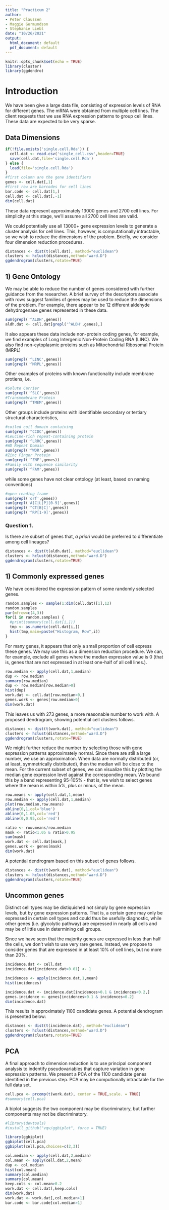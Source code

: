 ```yaml
---
title: "Practicum 2"
author:
- Peter Claussen
- Maggie Germundson
- Stephanie Liebl
date: "10/26/2021"
output:
  html_document: default
  pdf_document: default
---
```


```r
knitr::opts_chunk$set(echo = TRUE)
library(cluster)
library(ggdendro)
```

# Introduction

We have been give a large data file, consisting of expression levels of RNA for different genes. The mRNA were obtained from multiple cell lines. The client requests that we use RNA expression patterns to group cell lines. These data are expected to be very sparse.

## Data Dimensions

```r
if(!file.exists('single.cell.Rda')) {
  cell.dat <- read.csv('single_cell.csv',header=TRUE)
  save(cell.dat,file='single.cell.Rda')
} else {
  load(file='single.cell.Rda')
}
#first column are the gene identifiers
genes <- cell.dat[,1]
#first row are barcodes for cell lines
bar.code <- cell.dat[1,]
cell.dat <- cell.dat[,-1]
dim(cell.dat)
```

These data represent approximately 13000 genes and 2700 cell lines. For simplicity at this stage, we'll assume all 2700 cell lines are valid. 

We could potentially use all 13000+ gene expression levels to generate a cluster analysis for cell lines. This, however, is computationally intractable, so we wish to reduce the dimensions of the problem. Briefly, we consider four dimension reduction procedures.

```r
distances <- dist(t(cell.dat), method="euclidean")
clusters <- hclust(distances,method="ward.D")
ggdendrogram(clusters,rotate=TRUE)
```

## 1) Gene Ontology

We may be able to reduce the number of genes considered with further guidance from the researcher. A brief survey of the descriptors associate with rows suggest families of genes may be used to reduce the dimensions of the problem. For example, there appear to be 12 different aldehyde dehydrogenase genes represented in these data. 


```r
sum(grepl('^ALDH',genes))
aldh.dat <- cell.dat[grepl('^ALDH',genes),]
```

It also appears these data include non-protein coding genes, for example, we find examples of Long Intergenic Non-Protein Coding RNA (LINC). We also find non-cytoplasmic proteins such as Mitochondrial Ribosomal Protein (MRPL)

```r
sum(grepl('^LINC',genes))
sum(grepl('^MRPL',genes))
```

Other examples of proteins with known functionality include membrane protiens, i.e.

```r
#Solute Carrier
sum(grepl('^SLC',genes))
#Transmembrane Protein
sum(grepl('^TMEM',genes))
```

Other groups include proteins with identifiable secondary or tertiary structural characteristics,
```r
#coiled coil domain containing
sum(grepl('^CCDC',genes))
#Leucine-rich repeat-containing protein
sum(grepl('^LRRC',genes))
#WD Repeat Domain
sum(grepl('^WDR',genes))
#Zinc Finger Protein
sum(grepl('^ZNF',genes))
#Family with sequence similarity
sum(grepl('^FAM',genes))
```

while some genes have not clear ontology (at least, based on naming conventions)

```r
#open reading frame
sum(grepl('orf',genes))
sum(grepl('A[C|L|P][0-9]',genes))
sum(grepl('^CT[B|C]',genes))
sum(grepl('^RP[1-9]',genes))
```

### Question 1.

Is there are subset of genes that, *a priori* would be preferred to differentiate among cell lineages?

```r
distances <- dist(t(aldh.dat), method="euclidean")
clusters <- hclust(distances,method="ward.D")
ggdendrogram(clusters,rotate=TRUE)
```

## 1) Commonly expressed genes

We have considered the expression pattern of some randomly selected genes.

```r
random.samples <- sample(1:dim(cell.dat)[1],12)
random.samples
par(mfrow=c(4,3))
for(i in random.samples) {
  #print(summary(cell.dat[i,]))
  tmp <- as.numeric(cell.dat[i,])
  hist(tmp,main=paste("Histogram, Row",i))
}
```

For many genes, it appears that only a small proportion of cell express these genes. We may use this as a dimension reduction procedure. We can, for example, exclude all genes where the median expression value is 0 (that is, genes that are not expressed in at least one-half of all cell lines.). 

```r
row.median <- apply(cell.dat,1,median)
dup <- row.median
summary(row.median)
dup <- row.median[row.median>0]
hist(dup)
work.dat <- cell.dat[row.median>0,]
genes.work <- genes[row.median>0]
dim(work.dat)
```

This leaves us with 273 genes, a more reasonable number to work with. A proposed dendrogram, showing potential cell clusters follows.

```r
distances <- dist(t(work.dat), method="euclidean")
clusters <- hclust(distances,method="ward.D")
ggdendrogram(clusters,rotate=TRUE)
```

We might further reduce the number by selecting those with gene expression patterns approximately normal. Since there are still a large number, we use an approximation. When data are normally distributed (or, at least, symmetrically distributed), then the median will be close to the mean. For the current subset of genes, we can visualize this by plotting the median gene expression level against the corresponding mean. We bound this by a band representing 95-105% - that is, we wish to select genes where the mean is within 5%, plus or minus, of the mean.

```r
row.means <- apply(cell.dat,1,mean)
row.median <- apply(cell.dat,1,median)
plot(row.median,row.means)
abline(0,1,col='blue')
abline(0,1.05,col='red')
abline(0,0.95,col='red')
```

```r
ratio <- row.means/row.median
mask <- ratio<1.05 & ratio>0.95
sum(mask)
work.dat <- cell.dat[mask,]
genes.work <- genes[mask]
dim(work.dat)
```

A potential dendrogram based on this subset of genes follows.

```r
distances <- dist(t(work.dat), method="euclidean")
clusters <- hclust(distances,method="ward.D")
ggdendrogram(clusters,rotate=TRUE)
```


## Uncommon genes

Distinct cell types may be distiquished not simply by gene expression levels, but by gene expression patterns. That is, a certain gene may only be expressed in certain cell types and could thus be usefully diagnostic, while other genes (i.e. glycolytic pathway) are expressed in nearly all cells and may be of little use in determining cell groups. 

Since we have seen that the majority genes are expressed in less than half the cells, we don't wish to use very rare genes. Instead, we propose to consider genes that are expressed in at least 10% of cell lines, but no more than 20%.

```r
incidence.dat <- cell.dat
incidence.dat[incidence.dat>0.01] <- 1

incidences <- apply(incidence.dat,1,mean)
hist(incidences)

incidence.dat <- incidence.dat[incidences>0.1 & incidences<0.2,]
genes.incidence <- genes[incidences>0.1 & incidences<0.2]
dim(incidence.dat)
```
This results in approximately 1100 candidate genes. A potential dendrogram is presented below:

```r
distances <- dist(t(incidence.dat), method="euclidean")
clusters <- hclust(distances,method="ward.D")
ggdendrogram(clusters,rotate=TRUE)
```


## PCA 

A final approach to dimension reduction is to use principal component analysis to indentify pseudovariables that capture variation in gene expression patterns. We present a PCA of the 1100 candidate genes identified in the previous step. PCA may be computionally intractable for the full data set.

```r
cell.pca <- prcomp(t(work.dat), center = TRUE,scale. = TRUE)
#summary(cell.pca)
```

A biplot suggests the two component may be discriminatory, but further components may not be discriminatory.
```r
#library(devtools)
#install_github("vqv/ggbiplot", force = TRUE)

library(ggbiplot)
ggbiplot(cell.pca)
ggbiplot(cell.pca,choices=c(2,3))
```



```r
col.median <- apply(cell.dat,2,median)
col.mean <- apply(cell.dat,2,mean)
dup <- col.median
hist(col.mean)
summary(col.median)
summary(col.mean)
keep.cols <- col.mean>0.2
work.dat <- cell.dat[,keep.cols]
dim(work.dat)
work.dat <- work.dat[,col.median>1]
bar.code <- bar.code[col.median>1]
```
